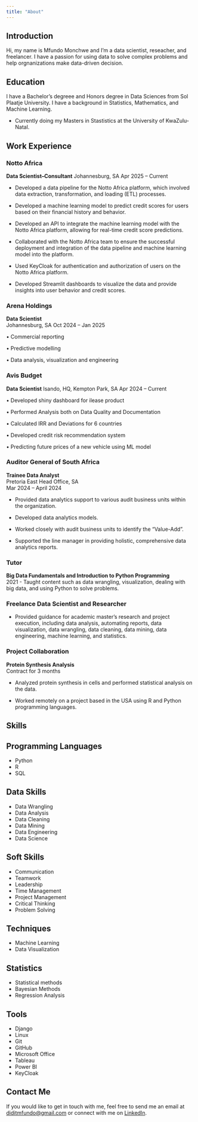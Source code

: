 ```yaml
---
title: "About"
---
```


## Introduction

Hi, my name is Mfundo Monchwe and I'm a data scientist, reseacher, and freelancer. I have a passion for using data to solve complex problems and help orgnanizations make data-driven decision.

## Education
I have a Bachelor's degreee and Honors degree in Data Sciences from Sol Plaatje University. I have a background in Statistics, Mathematics, and Machine Learning.

- Currently doing my Masters in Stastistics at the University of KwaZulu-Natal.

## Work Experience

### Notto Africa
**Data Scientist--Consultant**
Johannesburg, SA
Apr 2025 – Current

* Developed a data pipeline for the Notto Africa platform, which involved data extraction, transformation, and loading (ETL) processes.

* Developed a machine learning model to predict credit scores for users based on their financial history and behavior.

* Developed an API to integrate the machine learning model with the Notto Africa platform, allowing for real-time credit score predictions.

* Collaborated with the Notto Africa team to ensure the successful deployment and integration of the data pipeline and machine learning model into the platform.

* Used KeyCloak for authentication and authorization of users on the Notto Africa platform.

* Developed Streamlit dashboards to visualize the data and provide insights into user behavior and credit scores.

### Arena Holdings
**Data Scientist**  
Johannesburg, SA
Oct 2024 – Jan 2025

•	Commercial reporting

•	Predictive modelling

•	Data analysis, visualization and engineering


### Avis Budget     
**Data Scientist**
Isando, HQ, Kempton Park, SA
Apr 2024 – Current 

• Developed shiny dashboard for ilease product 

• Performed Analysis both on Data Quality and Documentation 

• Calculated IRR and Deviations for 6 countries 

• Developed credit risk recommendation system 

• Predicting future prices of a new vehicle using ML model 

### Auditor General of South Africa
**Trainee Data Analyst**  
Pretoria East Head Office, SA  
Mar 2024 – April 2024

- Provided data analytics support to various audit business units within the organization.

- Developed data analytics models.

- Worked closely with audit business units to identify the “Value-Add”.

- Supported the line manager in providing holistic, comprehensive data analytics reports.

### Tutor
**Big Data Fundamentals and Introduction to Python Programming**  
2021
- Taught content such as data wrangling, visualization, dealing with big data, and using Python to solve problems.

### Freelance Data Scientist and Researcher
- Provided guidance for academic master's research and project execution, including data analysis, automating reports, data visualization, data wrangling, data cleaning, data mining, data engineering, machine learning, and statistics.

### Project Collaboration
**Protein Synthesis Analysis**  
Contract for 3 months

- Analyzed protein synthesis in cells and performed statistical analysis on the data.

- Worked remotely on a project based in the USA using R and Python programming languages.



## Skills

::: panel-tabset

## Programming Languages
- Python
- R
- SQL

## Data Skills
- Data Wrangling
- Data Analysis
- Data Cleaning
- Data Mining
- Data Engineering
- Data Science

## Soft Skills
- Communication
- Teamwork
- Leadership
- Time Management
- Project Management
- Critical Thinking
- Problem Solving

## Techniques
- Machine Learning
- Data Visualization

## Statistics
- Statistical methods
- Bayesian Methods
- Regression Analysis

## Tools
- Django
- Linux
- Git
- GitHub
- Microsoft Office
- Tableau
- Power BI
- KeyCloak
:::

## Contact Me

If you would like to get in touch with me,  feel free to send me an email at [diditmfundo@gmail.com](mailto:diditmfundo@gmail.com) or connect with me on [LinkedIn](https://www.linkedin.com/in/mfundo-monchwe-48883314a/). 
